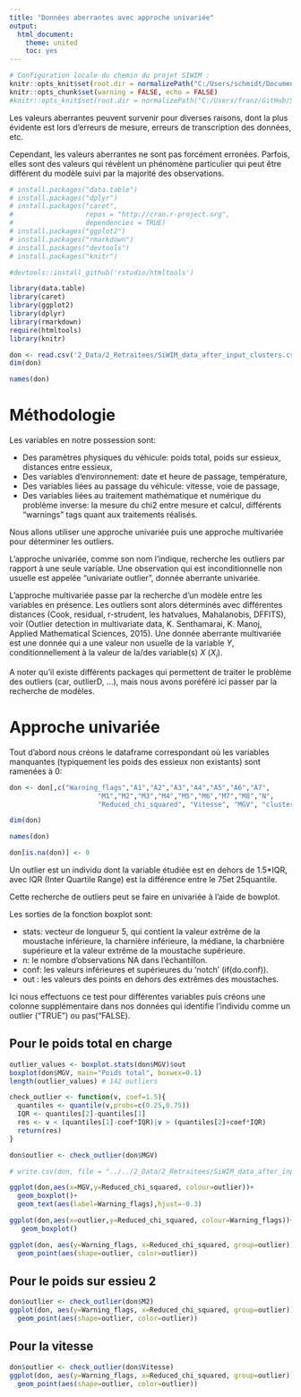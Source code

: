 ```yaml
---
title: "Données aberrantes avec approche univariée"
output: 
  html_document:
    theme: united
    toc: yes
---
```


```r
# Configuration locale du chemin du projet SIWIM :
knitr::opts_knit$set(root.dir = normalizePath("C:/Users/schmidt/Documents/GitHub/SiWIM-project/")) 
knitr::opts_chunk$set(warning = FALSE, echo = FALSE)
#knitr::opts_knit$set(root.dir = normalizePath("C:/Users/franz/GitHub/SiWIM-project/")) 
```

Les valeurs aberrantes peuvent survenir pour diverses raisons, dont la plus évidente est lors d’erreurs de mesure, erreurs de transcription des données, etc.

Cependant, les valeurs aberrantes ne sont pas forcément erronées.  Parfois, elles sont des valeurs qui révèlent un phénomène particulier qui peut être différent du modèle suivi par la majorité des observations.

```r
# install.packages("data.table")
# install.packages("dplyr")
# install.packages("caret",
#                  repos = "http://cran.r-project.org", 
#                  dependencies = TRUE)
# install.packages("ggplot2")
# install.packages("rmarkdown")
# install.packages("devtools")
# install.packages("knitr")

#devtools::install_github('rstudio/htmltools')

library(data.table)
library(caret)
library(ggplot2)
library(dplyr)
library(rmarkdown)
require(htmltools)
library(knitr)
```
```r
don <- read.csv('2_Data/2_Retraitees/SiWIM_data_after_input_clusters.csv',header=T)
dim(don)

names(don)
```


# Méthodologie

Les variables en notre possession sont: 

+ Des paramètres physiques du véhicule: poids total, poids sur essieux, distances entre essieux, 
+ Des variables d'environnement: date et heure de passage, température, 
+ Des variables liées au passage du véhicule: vitesse, voie de passage, 
+ Des variables liées au traitement mathématique et numérique du problème inverse: la mesure du chi2 entre mesure et calcul, différents "warnings" tags quant aux traitements réalisés.

Nous allons utiliser une approche univariée puis une approche multivariée pour déterminer les outliers. 

L'approche univariée, comme son nom l'indique, recherche les outliers par rapport à une seule variable. Une observation qui est inconditionnelle non usuelle est appelée "univariate outlier", donnée aberrante univariée.  

L'approche multivariée passe par la recherche d'un modèle entre les variables en présence. Les outliers sont alors déterminés avec différentes distances (Cook, residual, r-strudent, les hatvalues, Mahalanobis, DFFITS), voir (Outlier detection in multivariate data, K. Senthamarai, K. Manoj, Applied Mathematical Sciences, 2015). 
Une donnée aberrante multivariée est une donnée qui a une valeur non usuelle de la variable $Y$, conditionnellement à la valeur de la/des variable(s) $X$ ($X_i$).

A noter qu'il existe différents packages qui permettent de traiter le problème des outliers (car, outlierD, ...), mais nous avons poréféré ici passer par la recherche de modèles. 


# Approche univariée

Tout d'abord nous créons le dataframe correspondant où les variables manquantes (typiquement les poids des essieux non existants) sont ramenées à 0: 

```r
don <- don[,c("Warning_flags","A1","A2","A3","A4","A5","A6","A7",
                      "M1","M2","M3","M4","M5","M6","M7","M8","N", 
                      "Reduced_chi_squared", "Vitesse", "MGV", "clusters_kmeans")]

dim(don)

names(don)

don[is.na(don)] <- 0
```

Un outlier est un individu dont la variable étudiée est en dehors de 1.5*IQR, avec IQR (Inter Quartile Range) est la différence entre le 75\ieme et 25\ieme quantile. 

Cette recherche de outliers peut se faire en univariée à l'aide de bowplot. 

Les sorties de la fonction boxplot sont: 

+ stats: vecteur de longueur 5, qui contient la valeur extrême de la moustache inférieure, la charnière inférieure, la médiane, la charbnière supérieure et la valeur extrême de la moustache supérieure. 
+ n: le nombre d'observations NA dans l'échantillon.	
+ conf: les valeurs inférieures et supérieures du ‘notch’ (if(do.conf)). 
+ out : les valeurs des points en dehors des extrêmes des moustaches. 

Ici nous effectuons ce test pour différentes variables puis créons une colonne supplémentaire dans nos données qui identifie l'individu comme un outlier ("TRUE") ou pas("FALSE). 

## Pour le poids total en charge

```r
outlier_values <- boxplot.stats(don$MGV)$out
boxplot(don$MGV, main="Poids total", boxwex=0.1)
length(outlier_values) # 142 outliers

check_outlier <- function(v, coef=1.5){
  quantiles <- quantile(v,probs=c(0.25,0.75))
  IQR <- quantiles[2]-quantiles[1]
  res <- v < (quantiles[1]-coef*IQR)|v > (quantiles[2]+coef*IQR)
  return(res)
}

don$outlier <- check_outlier(don$MGV)

# write.csv(don, file = "../../2_Data/2_Retraitees/SiWIM_data_after_input_clusters_outliers.csv")
```

```r
ggplot(don,aes(x=MGV,y=Reduced_chi_squared, colour=outlier))+
  geom_boxplot()+
  geom_text(aes(label=Warning_flags),hjust=-0.3)
```

```r
ggplot(don,aes(x=outlier,y=Reduced_chi_squared, colour=Warning_flags))+
   geom_boxplot()
```

```r
ggplot(don, aes(y=Warning_flags, x=Reduced_chi_squared, group=outlier)) +
  geom_point(aes(shape=outlier, color=outlier))
```

## Pour le poids sur essieu 2

```r
don$outlier <- check_outlier(don$M2)
ggplot(don, aes(y=Warning_flags, x=Reduced_chi_squared, group=outlier)) +
  geom_point(aes(shape=outlier, color=outlier))
```

## Pour la vitesse

```r
don$outlier <- check_outlier(don$Vitesse)
ggplot(don, aes(y=Warning_flags, x=Reduced_chi_squared, group=outlier)) +
  geom_point(aes(shape=outlier, color=outlier))
```

